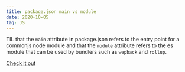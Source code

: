 ```yaml
---
title: package.json main vs module
date: 2020-10-05
tag: JS
---
```


TIL that the `main` attribute in package.json refers to the entry point for a
commonjs node module and that the `module` attribute refers to the es module
that can be used by bundlers such as `wepback` and `rollup`.

[ Check it out ](https://rollupjs.org/guide/en/#outputformat)

